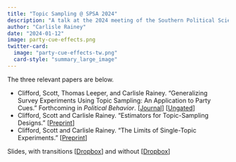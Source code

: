 ```yaml
---
title: "Topic Sampling @ SPSA 2024"
description: "A talk at the 2024 meeting of the Southern Political Science Association."
author: "Carlisle Rainey"
date: "2024-01-12"
image: party-cue-effects.png
twitter-card:
  image: "party-cue-effects-tw.png"
  card-style: "summary_large_image"
---
```


The three relevant papers are below.

- Clifford, Scott, Thomas Leeper, and Carlisle Rainey. "Generalizing Survey Experiments Using Topic Sampling: An Application to Party Cues." Forthcoming in *Political Behavior*. [[Journal](https://doi.org/10.1007/s11109-023-09870-1)] [[Ungated](../../papers/gte.pdf)]
- Clifford, Scott and Carlisle Rainey. "Estimators for Topic-Sampling Designs." [[Preprint](https://osf.io/preprints/socarxiv/7ady6/)]
- Clifford, Scott and Carlisle Rainey. "The Limits of Single-Topic Experiments." [[Preprint](https://osf.io/zaykd)]

Slides, with transitions [[Dropbox](https://www.dropbox.com/s/ubi7u2c7i3jtqz9/spsa-2024-transitions.pdf?raw=1)] and without [[Dropbox](https://www.dropbox.com/scl/fi/bbdc9t6kgwe2xyvthunek/spsa-2024.pdf?rlkey=i5ezpotjzhxq0a05dva6qpfqn&raw=1)]

<script defer class="speakerdeck-embed" data-id="064df7ab1c374929bd6bd3b5b56d2fbb" data-ratio="1.3333333333333333" src="//speakerdeck.com/assets/embed.js"></script>
